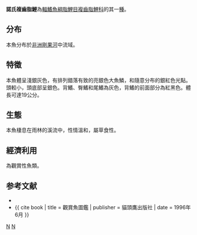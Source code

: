 {{Speciesbox 
| genus = Distichodus
| species = noboli
| status = LC
| status_system = IUCN3.1
| authority =  [[Boulenger|Boulenger]], 1899
| synonyms = *''Distichodus leptorhynchus''<br /><small>Boulenger, 1897</small> ''
}}
'''諾氏複齒脂鯉'''為[[輻鰭魚綱|輻鰭魚綱]][[脂鯉目|脂鯉目]][[複齒脂鯉科|複齒脂鯉科]]的其一[[種|種]]。

==分布==
本魚分布於[[非洲|非洲]][[剛果河|剛果河]]中流域。

==特徵==
本魚體呈淺銀灰色，有排列錯落有致的亮銀色大魚鱗，和隨意分布的銀紅色光點。頭較小，頭底部呈銀色。背鰭、臀鰭和尾鰭為灰色，背鰭的前面部分為紅黑色。體長可達19公分。

==生態==
本魚棲息在雨林的溪流中，性情溫和，屬草食性。

==經濟利用==
為觀賞性魚類。

==参考文献==
{{refbegin}}
*{{FishBase_species|genus=Distichodus|species=noboli|year=2011|month=12}}
*{{ cite book | title = 觀賞魚圖鑑 | publisher = 貓頭鷹出版社 | date = 1996年6月 }}
{{refend}}
{{Taxonbar|from=Q3754416}}

[[Category:觀賞魚|N]]
[[Category:複齒脂鯉屬|N]]